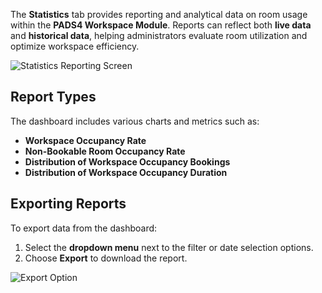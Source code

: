 The **Statistics** tab provides reporting and analytical data on room usage within the **PADS4 Workspace Module**. Reports can reflect both **live data** and **historical data**, helping administrators evaluate room utilization and optimize workspace efficiency.

![Statistics Reporting Screen](/mnt/data/image.png)

## Report Types

The dashboard includes various charts and metrics such as:

- **Workspace Occupancy Rate**  
- **Non-Bookable Room Occupancy Rate**  
- **Distribution of Workspace Occupancy Bookings**  
- **Distribution of Workspace Occupancy Duration**

## Exporting Reports

To export data from the dashboard:

1. Select the **dropdown menu** next to the filter or date selection options.
2. Choose **Export** to download the report.

![Export Option](/mnt/data/image.png)

